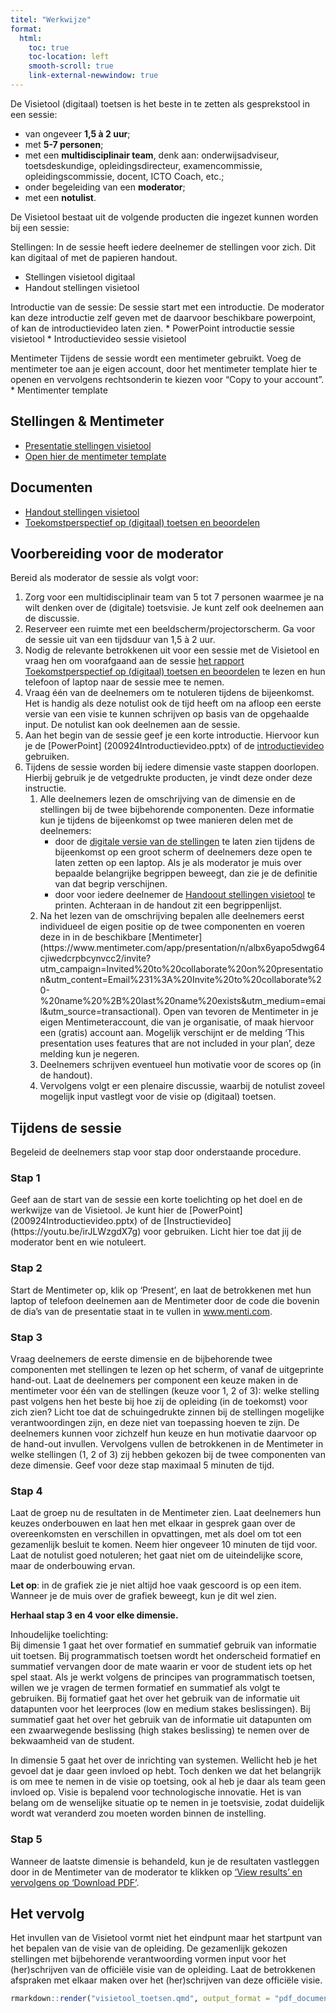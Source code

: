 ```yaml
---
titel: "Werkwijze"
format:
  html:
    toc: true
    toc-location: left
    smooth-scroll: true
    link-external-newwindow: true
---
```


::: {.lead}

De Visietool (digitaal) toetsen is het beste in te zetten als gesprekstool in een sessie: 

* van ongeveer **1,5 à 2 uur**;  
* met **5-7 personen**; 
* met een **multidisciplinair team**, denk aan: onderwijsadviseur, toetsdeskundige, opleidingsdirecteur, examencommissie, opleidingscommissie, docent, ICTO Coach, etc.;  
* onder begeleiding van een **moderator**; 
* met een **notulist**. 

De Visietool bestaat uit de volgende producten die ingezet kunnen worden bij een sessie:

Stellingen:
In de sessie heeft iedere deelnemer de stellingen voor zich. Dit kan digitaal of met de papieren handout.

* Stellingen visietool digitaal
* Handout stellingen visietool

Introductie van de sessie:
De sessie start met een introductie. De moderator kan deze introductie zelf geven met de daarvoor beschikbare powerpoint, of kan de introductievideo laten zien.
* PowerPoint introductie sessie visietool
* Introductievideo sessie visietool

Mentimeter
Tijdens de sessie wordt een mentimeter gebruikt. Voeg de mentimeter toe aan je eigen account, door het mentimeter template hier te openen en vervolgens rechtsonderin te kiezen voor "Copy to your account". 
* Mentimenter template


:::

::: {.grid}

::: {.g-col-12 .g-col-md-6}

::: {.card .text-white .bg-primary .rounded-3 .mx-auto}

::: {.card-body}

## Stellingen & Mentimeter {.card-title}

::: {.card-text}

* [Presentatie stellingen visietool](visietool_toetsen.qmd){.link-light}
* [Open hier de mentimeter template](https://www.mentimeter.com/app/presentation/n/albx6yapo5dwg64cjiwedcrpbcynvcc2/invite?utm_campaign=Invited%20to%20collaborate%20on%20presentation&utm_content=Email%231%3A%20Invite%20to%20collaborate%20-%20name%20%2B%20last%20name%20exists&utm_medium=email&utm_source=transactional){.link-light}


:::

:::

:::

:::

::: {.g-col-12 .g-col-md-6}

::: {.card .text-white .bg-primary .rounded-3 .mx-auto}

::: {.card-body}

## Documenten {.card-title}

::: {.card-text}

* [Handout stellingen visietool](Definitief_Handout_Vijf_dimensie_visietool_incl_begrippenlijst.pdf){.link-light}
* [Toekomstperspectief op (digitaal) toetsen en beoordelen](https://www.versnellingsplan.nl/Kennisbank/toekomstperspectief-op-digitaal-toetsen-en-beoordelen/){.link-light}

:::

:::

:::

:::

:::


## Voorbereiding voor de moderator

Bereid als moderator de sessie als volgt voor:

1. Zorg voor een multidisciplinair team van 5 tot 7 personen waarmee je na wilt denken over de (digitale) toetsvisie. Je kunt zelf ook deelnemen aan de discussie.  
2. Reserveer een ruimte met een beeldscherm/projectorscherm. Ga voor de sessie uit van een tijdsduur van 1,5 à 2 uur. 
3. Nodig de relevante betrokkenen uit voor een sessie met de Visietool en vraag hen om voorafgaand aan de sessie [het rapport Toekomstperspectief op (digitaal) toetsen en beoordelen](https://www.versnellingsplan.nl/Kennisbank/toekomstperspectief-op-digitaal-toetsen-en-beoordelen/) te lezen en hun telefoon of laptop naar de sessie mee te nemen.   
4. Vraag één van de deelnemers om te notuleren tijdens de bijeenkomst. Het is handig als deze notulist ook de tijd heeft om na afloop een eerste versie van een visie te kunnen schrijven op basis van de opgehaalde input. De notulist kan ook deelnemen aan de sessie. 
5. Aan het begin van de sessie geef je een korte introductie. Hiervoor kun je de [PowerPoint] (200924Introductievideo.pptx) of de [introductievideo](https://youtu.be/irJLWzgdX7g) gebruiken. 
6. Tijdens de sessie worden bij iedere dimensie vaste stappen doorlopen. Hierbij gebruik je de vetgedrukte producten, je vindt deze onder deze instructie.  
    1. Alle deelnemers lezen de omschrijving van de dimensie en de stellingen bij de twee bijbehorende componenten. Deze informatie kun je tijdens de bijeenkomst op twee manieren delen met de deelnemers: 
        * door de [digitale versie van de stellingen](visietool_toetsen.qmd) te laten zien tijdens de bijeenkomst op een groot scherm of deelnemers deze open te laten zetten op een laptop. Als je als moderator je muis over bepaalde belangrijke begrippen beweegt, dan zie je de definitie van dat begrip verschijnen.  
        * door voor iedere deelnemer de [Handoout stellingen visietool](Definitief_Handout_Vijf_dimensie_visietool_incl_begrippenlijst.pdf) te printen. Achteraan in de handout zit een begrippenlijst.  
    2. Na het lezen van de omschrijving bepalen alle deelnemers eerst individueel de eigen positie op de twee componenten en voeren deze in in de beschikbare [Mentimeter] (https://www.mentimeter.com/app/presentation/n/albx6yapo5dwg64cjiwedcrpbcynvcc2/invite?utm_campaign=Invited%20to%20collaborate%20on%20presentation&utm_content=Email%231%3A%20Invite%20to%20collaborate%20-%20name%20%2B%20last%20name%20exists&utm_medium=email&utm_source=transactional). Open van tevoren de Mentimeter in je eigen Mentimeteraccount, die van je organisatie, of maak hiervoor een (gratis) account aan. Mogelijk verschijnt er de melding ‘This presentation uses features that are not included in your plan’, deze melding kun je negeren. 
    3. Deelnemers schrijven eventueel hun motivatie voor de scores op (in de handout). 
    4. Vervolgens volgt er een plenaire discussie, waarbij de notulist zoveel mogelijk input vastlegt voor de visie op (digitaal) toetsen.  

## Tijdens de sessie 

Begeleid de deelnemers stap voor stap door onderstaande procedure.  

### Stap 1

Geef aan de start van de sessie een korte toelichting op het doel en de werkwijze van de Visietool. Je kunt hier de [PowerPoint] (200924Introductievideo.pptx) of de [Instructievideo] (https://youtu.be/irJLWzgdX7g) voor gebruiken. Licht hier toe dat jij de moderator bent en wie notuleert. 

### Stap 2

Start de Mentimeter op, klik op ‘Present’, en laat de betrokkenen met hun laptop of telefoon deelnemen aan de Mentimeter door de code die bovenin de dia’s van de presentatie staat in te vullen in [www.menti.com](www.menti.com).  

:::{.repeat}

### Stap 3

Vraag deelnemers de eerste dimensie en de bijbehorende twee componenten met stellingen te lezen op het scherm, of vanaf de uitgeprinte hand-out. Laat de deelnemers per component een keuze maken in de mentimeter voor één van de stellingen (keuze voor 1, 2 of 3): welke stelling past volgens hen het beste bij hoe zij de opleiding (in de toekomst) voor zich zien? Licht toe dat de schuingedrukte zinnen bij de stellingen mogelijke verantwoordingen zijn, en deze niet van toepassing hoeven te zijn. De deelnemers kunnen voor zichzelf hun keuze en hun motivatie daarvoor op de hand-out invullen. Vervolgens vullen de betrokkenen in de Mentimeter in welke stellingen (1, 2 of 3) zij hebben gekozen bij de twee componenten van deze dimensie. Geef voor deze stap maximaal 5 minuten de tijd. 

### Stap 4

Laat de groep nu de resultaten in de Mentimeter zien. Laat deelnemers hun keuzes onderbouwen en laat hen met elkaar in gesprek gaan over de overeenkomsten en verschillen in opvattingen, met als doel om tot een gezamenlijk besluit te komen. Neem hier ongeveer 10 minuten de tijd voor. Laat de notulist goed notuleren; het gaat niet om de uiteindelijke score, maar de onderbouwing ervan.  

**Let op**: in de grafiek zie je niet altijd hoe vaak gescoord is op een item. Wanneer je de muis over de grafiek beweegt, kun je dit wel zien. 

**Herhaal stap 3 en 4 voor elke dimensie.**

Inhoudelijke toelichting:  
Bij dimensie 1 gaat het over formatief en summatief gebruik van informatie uit toetsen. Bij programmatisch toetsen wordt het onderscheid formatief en summatief vervangen door de mate waarin er voor de student iets op het spel staat. Als je werkt volgens de principes van programmatisch toetsen, willen we je vragen de termen formatief en summatief als volgt te gebruiken. Bij formatief gaat het over het gebruik van de informatie uit datapunten voor het leerproces (low en medium stakes beslissingen). Bij summatief gaat het over het gebruik van de informatie uit datapunten om een zwaarwegende beslissing (high stakes beslissing) te nemen over de bekwaamheid van de student.    

In dimensie 5 gaat het over de inrichting van systemen. Wellicht heb je het gevoel dat je daar geen invloed op hebt. Toch denken we dat het belangrijk is om mee te nemen in de visie op toetsing, ook al heb je daar als team geen invloed op. Visie is bepalend voor technologische innovatie. Het is van belang om de wenselijke situatie op te nemen in je toetsvisie, zodat duidelijk wordt wat veranderd zou moeten worden binnen de instelling.  

:::

### Stap 5

Wanneer de laatste dimensie is behandeld, kun je de resultaten vastleggen door in de Mentimeter van de moderator te klikken op [‘View results’ en vervolgens op ‘Download PDF’](https://werkgroep-toetsen-op-afstand.github.io/visietool-toetsen/View_results.png). 

## Het vervolg

Het invullen van de Visietool vormt niet het eindpunt maar het startpunt van het bepalen van de visie van de opleiding. De gezamenlijk gekozen stellingen met bijbehorende verantwoording vormen input voor het (her)schrijven van de officiële visie van de opleiding. Laat de betrokkenen afspraken met elkaar maken over het (her)schrijven van deze officiële visie. 
 


<!-- [Start](visietool_toetsen.qmd){.btn .btn-primary target="_blank"} -->

```r
rmarkdown::render("visietool_toetsen.qmd", output_format = "pdf_document")
```

